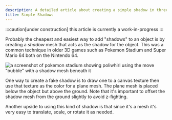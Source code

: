 ```yaml
---
description: A detailed article about creating a simple shadow in three.js.
title: Simple Shadows
---
```




:::caution[under construction]
this article is currently a work-in-progress
:::

Probably the cheapest and easiest way to add "shadows" to an object is by creating a _shadow_ mesh that acts as the shadow for the object. This was a common technique in older 3D games such as Pokemon Stadium and Super Mario 64 both on the Nintendo 64.

![a screenshot of pokemon stadium showing poliwhirl using the move "bubble" with a shadow mesh beneath it](@assets/poliwhirl.png)

One way to create a fake shadow is to draw one to a canvas texture then use that texture as the color for a plane mesh. The plane mesh is placed below the object but above the ground. Note that it's important to offset the shadow mesh from the ground slightly to avoid z-fighting.

<Shadow
	client:load
	backgroundColor={backgroundColor}
/>

Another upside to using this kind of shadow is that since it's a mesh it's very easy to translate, scale, or rotate it as needed.

<App client:only />
<Tabs directory="shadows/simple-shadows" />
